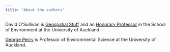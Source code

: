 ```yaml
---
title: "About the authors"
---
```

David O’Sullivan is [Geospatial Stuff](https://dosull.github.io) and an [Honorary Professor](https://profiles.auckland.ac.nz/david-osullivan) in the School of Environment at the University of Auckland.

[George Perry](https://profiles.auckland.ac.nz/george-perry) is Professor of Environmental Science at the University of Auckland.
